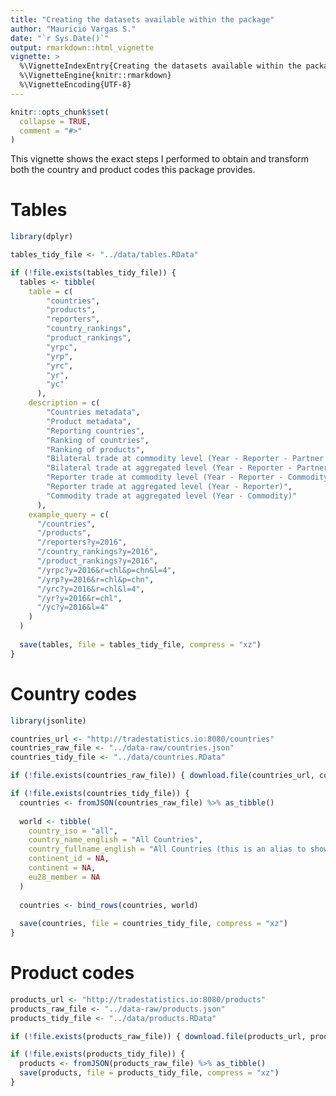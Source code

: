 ```yaml
---
title: "Creating the datasets available within the package"
author: "Mauricio Vargas S."
date: "`r Sys.Date()`"
output: rmarkdown::html_vignette
vignette: >
  %\VignetteIndexEntry{Creating the datasets available within the package}
  %\VignetteEngine{knitr::rmarkdown}
  %\VignetteEncoding{UTF-8}
---
```


```r
knitr::opts_chunk$set(
  collapse = TRUE,
  comment = "#>"
)
```

This vignette shows the exact steps I performed to obtain and transform both the country and product codes this package provides.

# Tables

```r
library(dplyr)

tables_tidy_file <- "../data/tables.RData"

if (!file.exists(tables_tidy_file)) {
  tables <- tibble(
    table = c(
        "countries",
        "products",
        "reporters",
        "country_rankings",
        "product_rankings",
        "yrpc",
        "yrp",
        "yrc",
        "yr",
        "yc"
      ),
    description = c(
        "Countries metadata",
        "Product metadata",
        "Reporting countries",
        "Ranking of countries",
        "Ranking of products",
        "Bilateral trade at commodity level (Year - Reporter - Partner - Commodity)",
        "Bilateral trade at aggregated level (Year - Reporter - Partner)",
        "Reporter trade at commodity level (Year - Reporter - Commodity)",
        "Reporter trade at aggregated level (Year - Reporter)",
        "Commodity trade at aggregated level (Year - Commodity)"
      ),
    example_query = c(
      "/countries",
      "/products",
      "/reporters?y=2016",
      "/country_rankings?y=2016",
      "/product_rankings?y=2016",
      "/yrpc?y=2016&r=chl&p=chn&l=4",
      "/yrp?y=2016&r=chl&p=chn",
      "/yrc?y=2016&r=chl&l=4",
      "/yr?y=2016&r=chl",
      "/yc?y=2016&l=4"
    )
  )
  
  save(tables, file = tables_tidy_file, compress = "xz")
}
```


# Country codes

```r
library(jsonlite)

countries_url <- "http://tradestatistics.io:8080/countries"
countries_raw_file <- "../data-raw/countries.json"
countries_tidy_file <- "../data/countries.RData"

if (!file.exists(countries_raw_file)) { download.file(countries_url, countries_raw_file) }

if (!file.exists(countries_tidy_file)) {
  countries <- fromJSON(countries_raw_file) %>% as_tibble()
  
  world <- tibble(
    country_iso = "all",
    country_name_english = "All Countries",
    country_fullname_english = "All Countries (this is an alias to show several reporters/partners on API calls)",
    continent_id = NA,
    continent = NA,
    eu28_member = NA
  )
  
  countries <- bind_rows(countries, world)
  
  save(countries, file = countries_tidy_file, compress = "xz")
}
```

# Product codes

```r
products_url <- "http://tradestatistics.io:8080/products"
products_raw_file <- "../data-raw/products.json"
products_tidy_file <- "../data/products.RData"

if (!file.exists(products_raw_file)) { download.file(products_url, products_raw_file) }

if (!file.exists(products_tidy_file)) {
  products <- fromJSON(products_raw_file) %>% as_tibble()
  save(products, file = products_tidy_file, compress = "xz")
}
```

